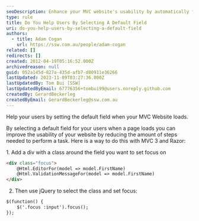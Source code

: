 ```yaml
---
seoDescription: Enhance your MVC website's usability by automatically focusing on the default field when a page loads, reducing user effort
type: rule
title: Do You Help Users By Selecting A Default Field
uri: do-you-help-users-by-selecting-a-default-field
authors:
  - title: Adam Cogan
    url: https://ssw.com.au/people/adam-cogan
related: []
redirects: []
created: 2012-04-19T05:16:52.000Z
archivedreason: null
guid: 052a145d-827a-435d-afb7-d80911e36266
lastUpdated: 2023-11-09T03:27:36.000Z
lastUpdatedBy: Tom Bui [SSW]
lastUpdatedByEmail: 67776356+tombui99@users.noreply.github.com
createdBy: GerardBeckerleg
createdByEmail: GerardBeckerleg@ssw.com.au
---
```

Help your users by setting the default field when your MVC Website loads.

By selecting a default field for your users when a page loads you can improve the usability of your website by reducing the amount of steps needed to perform a task.
Here is a way to do this with MVC 3 and Razor:

1. Add a div with a class around the field you want to set focus on

```html
<div class="focus">
    @Html.EditorFor(model => model.FirstName)
    @Html.ValidationMessageFor(model => model.FirstName)
</div>
```

2. Then use jQuery to select the class and set focus:

```html
$(function() {
    $('.focus :input').focus();
});
```
